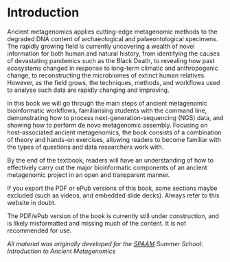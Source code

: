 # Introduction {.unnumbered}

Ancient metagenomics applies cutting-edge metagenomic methods to the degraded DNA content of archaeological and palaeontological specimens. The rapidly growing field is currently uncovering a wealth of novel information for both human and natural history, from identifying the causes of devastating pandemics such as the Black Death, to revealing how past ecosystems changed in response to long-term climatic and anthropogenic change, to reconstructing the microbiomes of extinct human relatives. However, as the field grows, the techniques, methods, and workflows used to analyse such data are rapidly changing and improving.

In this book we will go through the main steps of ancient metagenomic bioinformatic workflows, familiarising students with the command line, demonstrating how to process next-generation-sequencing (NGS) data, and showing how to perform de novo metagenomic assembly. Focusing on host-associated ancient metagenomics, the book consists of a combination of theory and hands-on exercises, allowing readers to become familiar with the types of questions and data researchers work with.

By the end of the textbook, readers will have an understanding of how to effectively carry out the major bioinformatic components of an ancient metagenomic project in an open and transparent manner.

::: {.callout-note}
If you export the PDF or ePub versions of this book, some sections maybe excluded (such as videos, and embedded slide decks). Always refer to this website in doubt.
:::

::: {.callout-warning}
The PDF/ePub version of the book is currently still under construction, and is likely misformatted and missing much of the content. It is not recommended for use.
:::

_All material was originally developed for the [SPAAM](https://spaam-community-github.io) Summer School: Introduction to Ancient Metagenomics_

<!-- TODO -->
<!-- Instructions on how to navigate book and computational environment set up - maybe separte page 'before you start'? -->